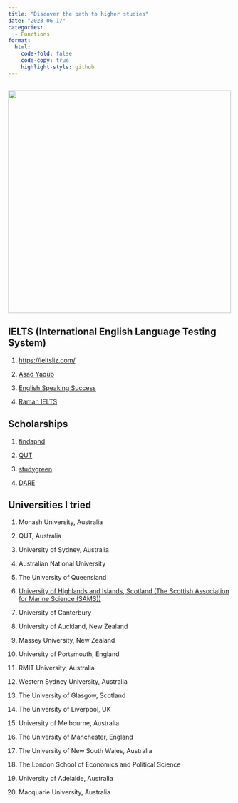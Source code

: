 ```yaml
---
title: "Discover the path to higher studies"
date: "2023-06-17"
categories:
  - Functions
format: 
  html:
    code-fold: false
    code-copy: true
    highlight-style: github
---
```


## ![](download.jpeg){width="500"}

##   IELTS (International English Language Testing System)

1.  <https://ieltsliz.com/>

2.  [Asad Yaqub](https://www.youtube.com/watch?app=desktop&v=eAr0jCQBeA8)

3.  [English Speaking Success](https://www.youtube.com/watch?app=desktop&v=lITCDZGepmg)

4.  [Raman IELTS](https://www.youtube.com/watch?app=desktop&v=1wWJLaVNIXQ)

## Scholarships

1.  [findaphd](https://www.findaphd.com/)

2.  [QUT](https://www.qut.edu.au/study/fees-and-scholarships/scholarships/browse)

3.  [studygreen](https://studygreen.info/the-university-of-sydney-dare-phd-scholarships-in-australia-2022/)

4.  [DARE](https://darecentre.org.au/research/)

## Universities I tried

1.  Monash University, Australia

2.  QUT, Australia

3.  University of Sydney, Australia

4.  Australian National University

5.  The University of Queensland

6.  [University of Highlands and Islands, Scotland (The Scottish Association for Marine Science (SAMS))](https://www.sams.ac.uk/study/postgraduate/sams-find-a-phd/artificial-intelligence-based-image-analysis-to-address-the-risk-from-marine-harmful-algal-blooms/)

7.  University of Canterbury

8.  University of Auckland, New Zealand

9.  Massey University, New Zealand

10. University of Portsmouth, England

11. RMIT University, Australia

12. Western Sydney University, Australia

13. The University of Glasgow, Scotland

14. The University of Liverpool, UK

15. University of Melbourne, Australia

16. The University of Manchester, England

17. The University of New South Wales, Australia

18. The London School of Economics and Political Science

19. University of Adelaide, Australia

20. Macquarie University, Australia

